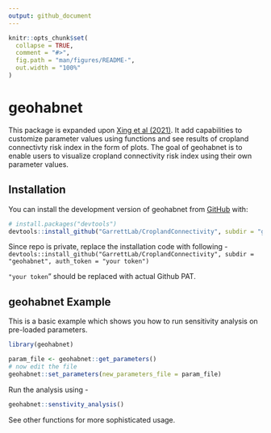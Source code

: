```yaml
---
output: github_document
---
```


<!-- README.md is generated from README.Rmd. Please edit that file -->

```r
knitr::opts_chunk$set(
  collapse = TRUE,
  comment = "#>",
  fig.path = "man/figures/README-",
  out.width = "100%"
)
```

# geohabnet

This package is expanded upon [Xing et al (2021)](https://academic.oup.com/bioscience/article/70/9/744/5875255). It add capabilities to customize parameter values using functions and see results of cropland connectivty risk index in the form of plots. The goal of geohabnet is to enable users to visualize cropland connectivity risk index using their own parameter values.

## Installation

You can install the development version of geohabnet from [GitHub](GarrettLab/CroplandConnectivity) with:

``` r
# install.packages("devtools")
devtools::install_github("GarrettLab/CroplandConnectivity", subdir = "geohabnet")
```

Since repo is private, replace the installation code with following - `devtools::install_github("GarrettLab/CroplandConnectivity", subdir = "geohabnet", auth_token = "your token")`

`"your token`" should be replaced with actual Github PAT.

## geohabnet Example

This is a basic example which shows you how to run sensitivity analysis on pre-loaded parameters.

```r
library(geohabnet)

param_file <- geohabnet::get_parameters()
# now edit the file
geohabnet::set_parameters(new_parameters_file = param_file)
```

Run the analysis using -

```r
geohabnet::senstivity_analysis()
```

See other functions for more sophisticated usage.
